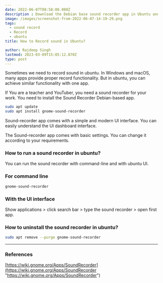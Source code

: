 ```yaml
---
date: 2022-06-07T08:58:00.000Z
description : Download the Debian base sound recorder app in Ubuntu and as well raspberry pi 4
image: /images/screenshot-from-2022-06-07-14-19-29.png
tags:
  - sound record
  - Record
  - ubuntu
title: How to Record sound in Ubuntu?

author: Rajdeep Singh
lastmod: 2023-03-09T15:05:12.870Z
type: post
---
```


Sometimes we need to record sound in ubuntu. In Windows and macOS, many apps provide proper record functionality. But in ubuntu, you can achieve similar
functionality with one app.

If You are a teacher and YouTuber, you need a sound recorder for your work. You need to install the Sound Recorder Debian-based app.

```bash
sudo apt update
sudo apt install gnome-sound-recorder
```

Sound-recorder app comes with a simple and modern UI interface. You can easily understand the UI dashboard interface.

The Sound-recorder app comes with basic settings. You can change it according to your requirements.

### How to run a sound recorder in ubuntu?

You can run the sound recorder with command-line and with ubuntu UI.

### For command line

```bash
gnome-sound-recorder
```

### With the UI interface

Show applications > click search bar > type the sound recorder > open first app.

### How to uninstall the sound recorder in ubuntu?

```bash
sudo apt remove --purge gnome-sound-recorder
```

---

### References

[https://wiki.gnome.org/Apps/SoundRecorder](https://wiki.gnome.org/Apps/SoundRecorder "https://wiki.gnome.org/Apps/SoundRecorder")
